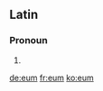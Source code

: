 ==Latin==

===Pronoun===
{{infl|la|pronoun}}

# {{form of|accusative masculine singular|lang=la|is}}

[[de:eum]]
[[fr:eum]]
[[ko:eum]]
